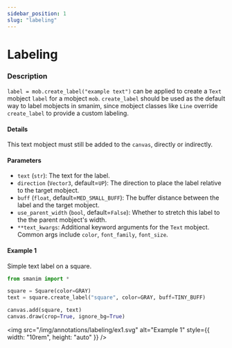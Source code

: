 ```yaml
---
sidebar_position: 1
slug: "labeling"
---
```


# Labeling

### Description

`label = mob.create_label("example text")` can be applied to create a `Text` mobject `label` for a mobject `mob`.
`create_label` should be used as the default way to label mobjects in smanim, since mobject classes like `Line` override `create_label` to provide a custom labeling.

#### Details

This text mobject must still be added to the `canvas`, directly or indirectly.

#### Parameters

- `text` (`str`): The text for the label.
- `direction` (`Vector3`, default=`UP`): The direction to place the label relative to the target mobject.
- `buff` (`float`, default=`MED_SMALL_BUFF`): The buffer distance between the label and the target mobject.
- `use_parent_width` (`bool`, default=`False`): Whether to stretch this label to the the parent mobject's width.
- `**text_kwargs`: Additional keyword arguments for the `Text` mobject. Common args include `color`, `font_family`, `font_size`.

#### Example 1

Simple text label on a square.

```python
from smanim import *

square = Square(color=GRAY)
text = square.create_label("square", color=GRAY, buff=TINY_BUFF)

canvas.add(square, text)
canvas.draw(crop=True, ignore_bg=True)
```

<img
  src="/img/annotations/labeling/ex1.svg"
  alt="Example 1"
  style={{ width: "10rem", height: "auto" }}
/>

